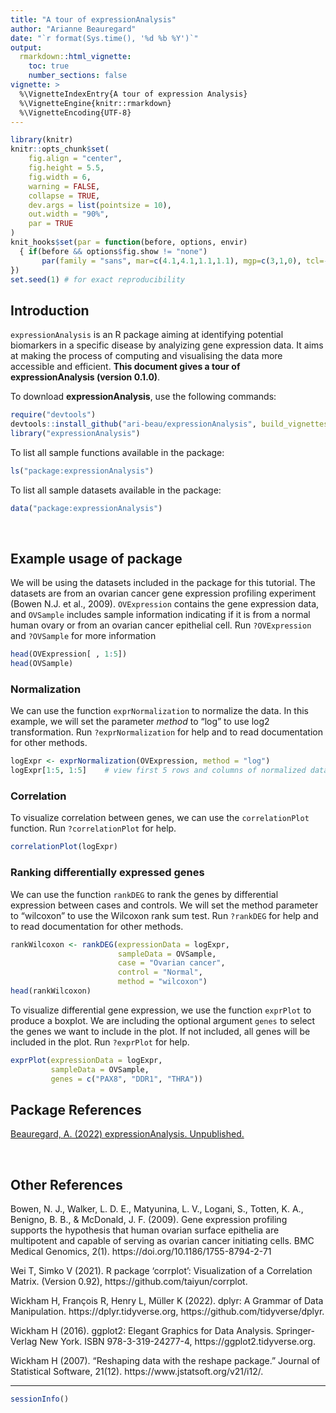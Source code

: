 ```yaml
---
title: "A tour of expressionAnalysis"
author: "Arianne Beauregard"
date: "`r format(Sys.time(), '%d %b %Y')`"
output: 
  rmarkdown::html_vignette:
    toc: true
    number_sections: false
vignette: >
  %\VignetteIndexEntry{A tour of expression Analysis}
  %\VignetteEngine{knitr::rmarkdown}
  %\VignetteEncoding{UTF-8}
---
```


```r
library(knitr)
knitr::opts_chunk$set(
	fig.align = "center",
	fig.height = 5.5,
	fig.width = 6,
	warning = FALSE,
	collapse = TRUE,
	dev.args = list(pointsize = 10),
	out.width = "90%",
	par = TRUE
)
knit_hooks$set(par = function(before, options, envir)
  { if(before && options$fig.show != "none") 
       par(family = "sans", mar=c(4.1,4.1,1.1,1.1), mgp=c(3,1,0), tcl=-0.5)
})
set.seed(1) # for exact reproducibility
```
       
## Introduction

`expressionAnalysis` is an R package aiming at identifying potential biomarkers
in a specific disease by analyizing gene expression data. It aims at making the
process of computing and visualising the data more accessible and efficient. 
**This document gives a tour of expressionAnalysis (version 0.1.0)**. 

To download **expressionAnalysis**, use the following commands:

```r
require("devtools")
devtools::install_github("ari-beau/expressionAnalysis", build_vignettes = TRUE)
library("expressionAnalysis")
```

To list all sample functions available in the package:
```r
ls("package:expressionAnalysis")
```


To list all sample datasets available in the package:
```r
data("package:expressionAnalysis")
```


<br>

## Example usage of package

We will be using the datasets included in the package for this tutorial.
The datasets are from an ovarian cancer gene expression profiling experiment 
(Bowen N.J. et al., 2009). 
`OVExpression` contains the gene expression data, and `OVSample` includes 
sample information indicating if it is from a normal human ovary or from an 
ovarian cancer epithelial cell. Run `?OVExpression` and `?OVSample` for more
information
```r
head(OVExpression[ , 1:5])
head(OVSample)
```


### Normalization
We can use the function `exprNormalization` to normalize the data. In this
example, we will set the parameter *method* to "log" to use log2 transformation.
Run `?exprNormalization` for help and to read documentation for other methods. 
```r
logExpr <- exprNormalization(OVExpression, method = "log")
logExpr[1:5, 1:5]    # view first 5 rows and columns of normalized data
```


### Correlation
To visualize correlation between genes, we can use the `correlationPlot` 
function. Run `?correlationPlot` for help.
```r
correlationPlot(logExpr)
```



### Ranking differentially expressed genes
We can use the function `rankDEG` to rank the genes by differential expression 
between cases and controls. We will set the method parameter to "wilcoxon" to
use the Wilcoxon rank sum test. Run `?rankDEG` for help and  to read 
documentation for other methods.  
```r
rankWilcoxon <- rankDEG(expressionData = logExpr,
                        sampleData = OVSample,
                        case = "Ovarian cancer",                     
                        control = "Normal",
                        method = "wilcoxon")
head(rankWilcoxon)
```



To visualize differential gene expression, we use the function `exprPlot` to 
produce a boxplot. We are including the optional argument `genes` to select 
the genes we want to include in the plot. If not included, all genes will be 
included in the plot. Run `?exprPlot` for help.
```r
exprPlot(expressionData = logExpr, 
         sampleData = OVSample, 
         genes = c("PAX8", "DDR1", "THRA"))
```



## Package References

[Beauregard, A. (2022) expressionAnalysis. Unpublished.](https://github.com/ari-beau/expressionAnalysis)

<br>

## Other References

Bowen, N. J., Walker, L. D. E., Matyunina, L. V., Logani, S., Totten, K. A., Benigno, B. B., & McDonald, J. F. (2009). Gene expression profiling supports the hypothesis that human ovarian surface epithelia are multipotent and capable of serving as ovarian cancer initiating cells. BMC Medical Genomics, 2(1). https://doi.org/10.1186/1755-8794-2-71

Wei T, Simko V (2021). R package ‘corrplot’: Visualization of a Correlation Matrix. (Version 0.92), https://github.com/taiyun/corrplot.

Wickham H, François R, Henry L, Müller K (2022). dplyr: A Grammar of Data Manipulation. https://dplyr.tidyverse.org, https://github.com/tidyverse/dplyr.

Wickham H (2016). ggplot2: Elegant Graphics for Data Analysis. Springer-Verlag New York. ISBN 978-3-319-24277-4, https://ggplot2.tidyverse.org.

Wickham H (2007). “Reshaping data with the reshape package.” Journal of Statistical Software, 21(12). https://www.jstatsoft.org/v21/i12/.

----

```r
sessionInfo()
```
